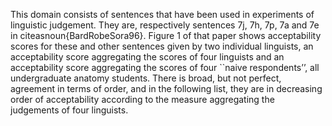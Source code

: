 \begin{tcolorbox}
Which one of the following sentences do you find the most grammatically acceptable?

\begin{enumerate}[label=\alph*.]
	\item Who did Bill buy the car to please?
	\item This is a book which reading would be fun.
	\item Where did Bill buy the car to drive?
	\item Which man do you wonder when to meet?
	\item With which pen do you wonder what to write?
\end{enumerate}
\end{tcolorbox}

This domain consists of sentences that have been used in experiments of linguistic judgement.
They are, respectively sentences 7j, 7h, 7p, 7a and 7e in citeasnoun{BardRobeSora96}.
Figure 1 of that paper shows acceptability scores for these and other sentences given by two individual linguists, an acceptability score aggregating the scores of four linguists and an acceptability score aggregating the scores of four ``naive respondents'', all undergraduate anatomy students.
There is broad, but not perfect, agreement in terms of order, and in the following list, they are in decreasing order of acceptability according to the measure aggregating the judgements of four linguists.
